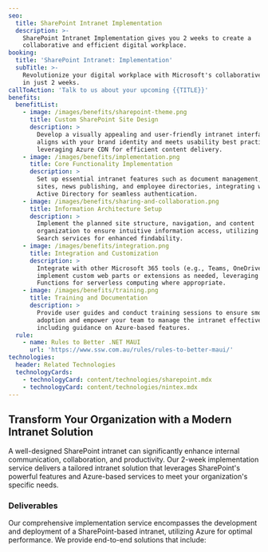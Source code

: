 ```yaml
---
seo:
  title: SharePoint Intranet Implementation
  description: >-
    SharePoint Intranet Implementation gives you 2 weeks to create a
    collaborative and efficient digital workplace.
booking:
  title: 'SharePoint Intranet: Implementation'
  subTitle: >-
    Revolutionize your digital workplace with Microsoft's collaborative platform
    in just 2 weeks.
callToAction: 'Talk to us about your upcoming {{TITLE}}'
benefits:
  benefitList:
    - image: /images/benefits/sharepoint-theme.png
      title: Custom SharePoint Site Design
      description: >
        Develop a visually appealing and user-friendly intranet interface that
        aligns with your brand identity and meets usability best practices,
        leveraging Azure CDN for efficient content delivery.
    - image: /images/benefits/implementation.png
      title: Core Functionality Implementation
      description: >
        Set up essential intranet features such as document management, team
        sites, news publishing, and employee directories, integrating with Azure
        Active Directory for seamless authentication.
    - image: /images/benefits/sharing-and-collaboration.png
      title: Information Architecture Setup
      description: >
        Implement the planned site structure, navigation, and content
        organization to ensure intuitive information access, utilizing Azure
        Search services for enhanced findability.
    - image: /images/benefits/integration.png
      title: Integration and Customization
      description: >
        Integrate with other Microsoft 365 tools (e.g., Teams, OneDrive) and
        implement custom web parts or extensions as needed, leveraging Azure
        Functions for serverless computing where appropriate.
    - image: /images/benefits/training.png
      title: Training and Documentation
      description: >
        Provide user guides and conduct training sessions to ensure smooth
        adoption and empower your team to manage the intranet effectively,
        including guidance on Azure-based features.
  rule:
    - name: Rules to Better .NET MAUI
      url: 'https://www.ssw.com.au/rules/rules-to-better-maui/'
technologies:
  header: Related Technologies
  technologyCards:
    - technologyCard: content/technologies/sharepoint.mdx
    - technologyCard: content/technologies/nintex.mdx
---
```


## Transform Your Organization with a Modern Intranet Solution

A well-designed SharePoint intranet can significantly enhance internal communication, collaboration, and productivity. Our 2-week implementation service delivers a tailored intranet solution that leverages SharePoint's powerful features and Azure-based services to meet your organization's specific needs.

<VideoEmbed url="https://www.youtube.com/watch?v=PV9w_rFsL1E" caption="What is SharePoint? - SSW SharePoint Services (3 mins)" />

### Deliverables

Our comprehensive implementation service encompasses the development and deployment of a SharePoint-based intranet, utilizing Azure for optimal performance. We provide end-to-end solutions that include:
